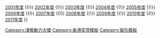 {{Navbox
|name=演藝動力大獎
|image=
|title='''[[演藝動力大獎]]'''：得獎名單
|list1=[[2000年度演藝動力大獎得獎名單|2000年度]] {{!}} [[2001年度演藝動力大獎得獎名單|2001年度]] {{!}} [[2002年度演藝動力大獎得獎名單|2002年度]] {{!}} [[2003年度演藝動力大獎得獎名單|2003年度]] {{!}} [[2004年度演藝動力大獎得獎名單|2004年度]] {{!}} [[2005年度演藝動力大獎得獎名單|2005年度]] {{!}} [[2006年度演藝動力大獎得獎名單|2006年度]] {{!}} [[2007年度演藝動力大獎得獎名單|2007年度]] {{!}} [[2008年度演藝動力大獎得獎名單|2008年度]] {{!}} [[2009年度演藝動力大獎得獎名單|2009年度]] {{!}} [[2010年度演藝動力大獎得獎名單|2010年度]] {{!}} [[2011年度演藝動力大獎得獎名單|2011年度]] }}<noinclude>[[Category:演藝動力大獎]][[Category:香港奖项模板]][[Category:娱乐模板]]</noinclude>